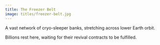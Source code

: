 ```yaml
---
title: The Freezer Belt
image: titles/freezer-belt.jpg
---
```


A vast network of cryo-sleeper banks, stretching across lower Earth orbit.

Billions rest here, waiting for their revival contracts to be fulfilled.